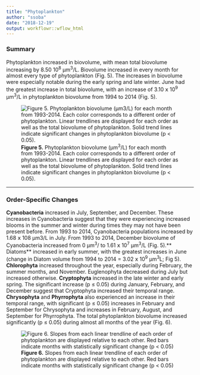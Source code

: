 ```yaml
---
title: "Phytoplankton"
author: "ssoba"
date: "2018-12-19"
output: workflowr::wflow_html
---
```


### Summary 
Phytoplankton increased in biovolume, with mean total biovolume increasing by 8.50 10<sup>8</sup> μm<sup>3</sup>/L.  Biovolume increased in every month for almost every type of phytoplankton (Fig. 5). The increases in biovolume were especially notable during the early spring and late winter. June had the greatest increase in total biovolume, with an increase of 3.10 𝗑 10<sup>9</sup> μm<sup>3</sup>/L in phytoplankton biovolume from 1994 to 2014 (Fig. 5). 

![**Figure 5.** Phytoplankton biovolume (μm<sup>3</sup>/L)  for each month from 1993-2014. Each color corresponds to a different order of phytoplankton. Linear trendlines are displayed for each order as well as the total biovolume of phytoplankton. Solid trend lines indicate significant changes in phytoplankton biovolume (p < 0.05).](Algae_lin_reg.png)

***
### Order-Specific Changes 
**Cyanobacteria** increased in July, September, and December. These increases in Cyanobacteria suggest that they were experiencing increased blooms in the summer and winter during times they may not have been present before. From 1993 to 2014, Cyanobacteria populations increased by 1.68 𝗑 108 μm3/L in July. From 1993 to 2014, December biovolume of Cyanobacteria increased from 0  μm<sup>3</sup>/ to 1.61 𝗑 10<sup>7</sup> μm<sup>3</sup>/L (Fig. 5).** Diatoms** increased in early summer, with the greatest increases in June (change in Diatom volume from 1994 to 2014 = 3.02 𝗑 10<sup>9</sup> μm<sup>3</sup>L; Fig 5). **Chlorophyta** increased throughout the year, especially during February, the summer months, and November. Euglenophyta decreased during July but increased otherwise. **Cryptophyta** increased in the late winter and early spring. The significant increase (p ≤ 0.05) during January, February, and December suggest that Cryptophyta increased their temporal range. **Chrysophyta** and **Phyrrophyta** also experienced an increase in their temporal range, with significant (p ≤ 0.05) increases in February and September for Chrysophyta and increases in February, August, and September for Phyrrophyta. The total phytoplankton biovolume increased significantly (p ≤ 0.05) during almost all months of the year (Fig. 6). 

![**Figure 6.** Slopes from each linear trendline of each order of phytoplankton are displayed relative to each other. Red bars indicate months with statistically significant change (p < 0.05)](Algae_slope.png)


